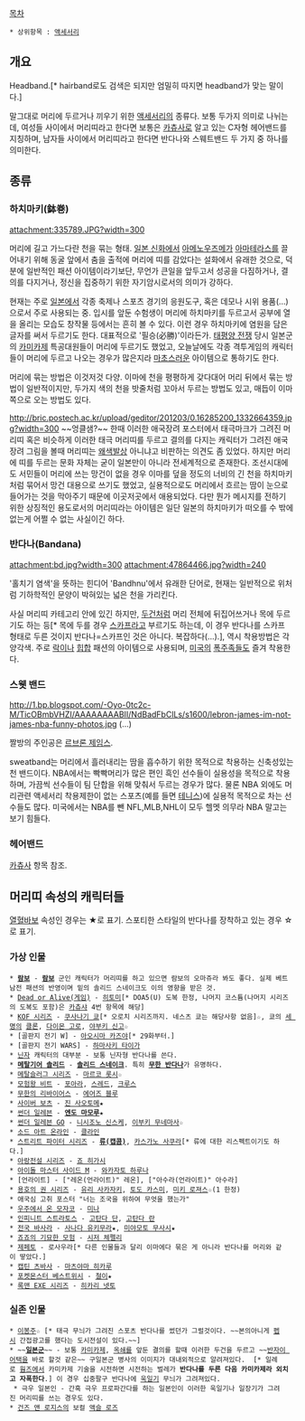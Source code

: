 [[목차]]
 * 상위항목 : [[액세서리]] 

== 개요 ==
Headband.[* hairband로도 검색은 되지만 엄밀히 따지면 headband가 맞는 말이다.]

말그대로 머리에 두르거나 끼우기 위한 [[액세서리]]의 종류다. 보통 두가지 의미로 나뉘는데, 여성들 사이에서 머리띠라고 한다면 보통은 [[카츄사]]로 알고 있는 C자형 헤어밴드를 지칭하며, 남자들 사이에서 머리띠라고 한다면 반다나와 스웨트밴드 두 가지 중 하나를 의미한다.

== 종류 ==
=== 하치마키(鉢巻) ===
attachment:335789.JPG?width=300

머리에 길고 가느다란 천을 묶는 형태. [[일본 신화]]에서 [[아메노우즈메]]가 [[아마테라스]]를 끌어내기 위해 동굴 앞에서 춤을 출적에 머리에 띠를 감았다는 설화에서 유래한 것으로, 덕분에 일반적인 패션 아이템이라기보단, 무언가 큰일을 앞두고서 성공을 다짐하거나, 결의를 다지거나, 정신을 집중하기 위한 자기암시로서의 의미가 강하다.

현재는 주로 [[일본]]에서 각종 축제나 스포츠 경기의 응원도구, 혹은 데모나 시위 용품(…)으로서 주로 사용되는 중. 입시를 앞둔 수험생이 머리에 하치마키를 두르고서 공부에 열을 올리는 모습도 창작물 등에서는 흔히 볼 수 있다. 이런 경우 하치마키에 염원을 담은 글자를 써서 두르기도 한다. 대표적으로 '필승(必勝)'이라든가.
[[태평양 전쟁]] 당시 일본군의 [[카미카제]] 특공대원들이 머리에 두르기도 했었고, 오늘날에도 각종 격투게임의 캐릭터들이 머리에 두르고 나오는 경우가 많은지라 [[마초]]스러운 아이템으로 통하기도 한다.

머리에 묶는 방법은 이것저것 다양. 이마에 천을 평평하게 갖다대어 머리 뒤에서 묶는 방법이 일반적이지만, 두가지 색의 천을 밧줄처럼 꼬아서 두르는 방법도 있고, 매듭이 이마쪽으로 오는 방법도 있다.

http://bric.postech.ac.kr/upload/geditor/201203/0.16285200_1332664359.jpg?width=300
~~엉클샘?~~
한때 이러한 애국장려 포스터에서 태극마크가 그려진 머리띠 혹은 비슷하게 이러한 태극 머리띠를 두르고 결의를 다지는 캐릭터가 그려진 애국장려 그림을 볼때 머리띠는 [[왜색]]발상 아니냐고 비판하는 의견도 좀 있었다.
하지만 머리에 띠를 두르는 문화 자체는 굳이 일본만이 아니라 전세계적으로 존재한다. 조선시대에도 서민들이 머리에 쓰는 망건이 없을 경우 이마를 덮을 정도의 너비의 긴 천을 하치마키처럼 묶어서 망건 대용으로 쓰기도 했었고, 실용적으로도 머리에서 흐르는 땀이 눈으로 들어가는 것을 막아주기 때문에 이곳저곳에서 애용되었다. 다만 뭔가 메시지를 전하기 위한 상징적인 용도로서의 머리띠라는 아이템은 일단 일본의 하치마키가 떠오를 수 밖에 없는게 어쩔 수 없는 사실이긴 하다.

=== 반다나(Bandana) ===
attachment:bd.jpg?width=300 attachment:47864466.jpg?width=240

'홀치기 염색'을 뜻하는 힌디어 'Bandhnu'에서 유래한 단어로, 현재는 일반적으로 위처럼 기하학적인 문양이 박혀있는 넓은 천을 가리킨다.

사실 머리띠 카테고리 안에 있긴 하지만, [[두건]]처럼 머리 전체에 뒤집어쓰거나 목에 두르기도 하는 등[* 목에 두를 경우 [[스카프]]라고 부르기도 하는데, 이 경우 반다나를 스카프 형태로 두른 것이지 반다나=스카프인 것은 아니다. 복잡하다(…).], 역시 착용방법은 각양각색. 주로 [[락]]이나 [[힙합]] 패션의 아이템으로 사용되며, [[미국]]의 [[폭주족]]들도 즐겨 착용한다.

=== 스웻 밴드 ===
http://1.bp.blogspot.com/-Oyo-0tc2c-M/TicOBmbVHZI/AAAAAAAABII/NdBadFbClLs/s1600/lebron-james-im-not-james-nba-funny-photos.jpg
(...) 

짤방의 주인공은 [[르브론 제임스]].

sweatband는 머리에서 흘러내리는 땀을 흡수하기 위한 목적으로 착용하는 신축성있는 천 밴드이다. NBA에서는 빡빡머리가 많은 편인 흑인 선수들이 실용성을 목적으로 착용하며, 가끔씩 선수들이 팀 단합을 위해 맞춰서 두르는 경우가 많다. 물론 NBA 외에도 머리관련 액세서리 착용제한이 없는 스포츠(예를 들면 [[테니스]])에 실용적 목적으로 차는 선수들도 많다. 미국에서는 NBA를 뺀 NFL,MLB,NHL이 모두 헬멧 의무라 NBA 말고는 보기 힘들다.

=== 헤어밴드 ===
[[카츄샤#s-4|카츄사]] 항목 참조.

== 머리띠 속성의 캐릭터들 ==
[[열혈]]바보 속성인 경우는 ★로 표기. 스포티한 스타일의 반다나를 장착하고 있는 경우 ☆로 표기.

=== 가상 인물 ===
 * '''[[람보]]''' - '''[[람보]]''' 군인 캐릭터가 머리띠를 하고 있으면 람보의 오마쥬라 봐도 좋다. 실제 베트남전 패션의 반영이며 밑의 솔리드 스네이크도 이의 영향을 받은 것.
 * [[Dead or Alive(게임)]] - [[히토미(DOA)|히토미]][* DOA5(U) 도복 한정, 나머지 코스튬(나머지 시리즈의 도복도 포함)은 [[카츄샤]] 4번 항목에 해당]
 * [[KOF 시리즈]] - [[쿠사나기 쿄]][* 오로치 시리즈까지. 네스츠 쿄는 해당사항 없음]☆, 쿄의 [[클론 쿄|세 명의]] [[KUSANAGI|클론]], [[다이몬 고로]], [[야부키 신고]]☆
 * [골판지 전기 W] - [[아오시마 카즈야]][* 29화부터.]
 * [골판지 전기 WARS] - [[하마사키 타이가]]
 * [[닌자]] 캐릭터의 대부분 - 보통 닌자형 반다나를 쓴다.
 * '''[[메탈기어 솔리드]]''' - '''[[솔리드 스네이크]]'''. 특히 '''[[무한 반다나]]'''가 유명하다.
 * [[메탈슬러그 시리즈]] - [[마르코 롯시]]☆
 * [[모험왕 비트]] - [[포아라]], [[스레드]], [[크루스]]
 * [[무한의 리바이어스]] - [[에어즈 블루]]
 * [[사이버 보츠]] - [[진 사오토메]]★
 * [[썬더 일레븐]] - '''[[엔도 마모루]]'''★
 * [[썬더 일레븐 GO]] - [[니시조노 신스케]], [[이부키 무네마사]]☆
 * [[소드 아트 온라인]] - [[클라인]]
 * [[스트리트 파이터 시리즈]] - '''[[류(캡콤)]]''', [[카스가노 사쿠라]][* 류에 대한 리스펙트이기도 하다.]
 * [[아랑전설 시리즈]] - [[죠 히가시]]
 * [[아이돌 마스터 사이드 M]] - [[와카자토 하루나]]
 * [언라이트] - ["레온(언라이트)" 레온], ["아수라(언라이트)" 아수라]
 * [[용호의 권 시리즈]] - [[유리 사카자키]], [[토도 카스미]], [[미키 로져스]]☆(1 한정)
 * 애국심 고취 포스터 "너는 조국을 위하여 무엇을 했는가"
 * [[우주에서 온 모자코]] - [[미나]]
 * [[인피니트 스트라토스]] - [[고탄다 단]], [[고탄다 란]]
 * [[전국 바사라]] - [[사나다 유키무라]]★, [[미야모토 무사시]]★
 * [[죠죠의 기묘한 모험]] - [[시저 체펠리]]
 * [[제페토]] - 로사우라[* 다른 인물들과 달리 이마에다 묶은 게 아니라 반다나를 머리와 같이 땋았다.]
 * [[캡틴 츠바사]] - [[마츠야마 히카루]]
 * [[포켓몬스터 베스트위시]] - [[철이(포켓몬스터 애니메이션 시리즈)|철이]]★
 * [[록맨 EXE 시리즈]] - [[히카리 넷토]]

=== 실존 인물 ===
 * [[이봉주]]☆ [* 태극 무늬가 그려진 스포츠 반다나를 썼던가 그럴것이다. ~~본의아니게 [[펩시]] 간접광고를 했다는 도시전설이 있다.~~]
 * ~~'''[[일본군]]'''~~ - 보통 [[카미카제]], [[옥쇄]]를 앞둔 결의를 할때 이러한 두건을 두르고 ~~[[반자이 어택]]을 바로 할것 같은~~ 구일본군 병사의 이미지가 대내외적으로 알려져있다.  [* 일례로 [[웜즈]]에서 카미카제 기술을 시전하면 시전하는 벌레가 '''반다나를 두른 다음 카미카제라 외치고 자폭한다'''.] 이 경우 십중팔구 반다나에 [[욱일기]] 무늬가 그려져있다. 
  * 극우 일본인 - 간혹 극우 프로파간다를 하는 일본인이 이러한 욱일기나 일장기가 그려진 머리띠를 쓰는 경우도 있다.
 * [[건즈 앤 로지스]]의 보컬 [[액슬 로즈]]
